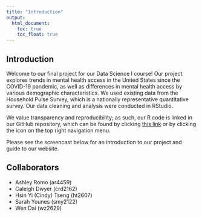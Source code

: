 ```yaml
---
title: "Introduction"
output: 
  html_document:
    toc: true
    toc_float: true
---
```


## Introduction

Welcome to our final project for our Data Science I course! Our project explores trends in mental health access in the United States since the COVID-19 pandemic, as well as differences in mental health access by various demographic characteristics. We used existing data from the Household Pulse Survey, which is a nationally representative quantitative survey. Our data cleaning and analysis were conducted in RStudio.

We value transparency and reproducibility; as such, our R code is linked in our GitHub repository, which can be found by clicking [this link](https://github.com/romoashley/p8105_final_mental_health) or by clicking the icon on the top right navigation menu.

Please see the screencast below for an introduction to our project and guide to our website.

## Collaborators

* Ashley Romo (ar4459)
* Caleigh Dwyer (crd2162)
* Hsin Yi (Cindy) Tseng (ht2607)
* Sarah Younes (smy2122)
* Wen Dai (wz2629)